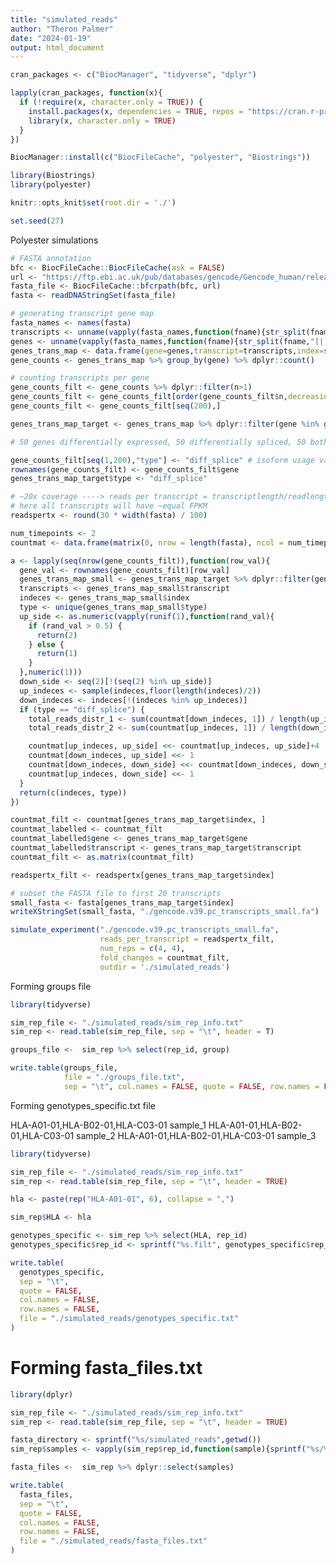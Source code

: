 ```yaml
---
title: "simulated_reads"
author: "Theron Palmer"
date: "2024-01-19"
output: html_document
---
```


```r
cran_packages <- c("BiocManager", "tidyverse", "dplyr")

lapply(cran_packages, function(x){
  if (!require(x, character.only = TRUE)) {
    install.packages(x, dependencies = TRUE, repos = "https://cran.r-project.org")
    library(x, character.only = TRUE)
  }
})

BiocManager::install(c("BiocFileCache", "polyester", "Biostrings"))

library(Biostrings)
library(polyester)

knitr::opts_knit$set(root.dir = './')

set.seed(27)
```

Polyester simulations

```r



# FASTA annotation
bfc <- BiocFileCache::BiocFileCache(ask = FALSE)
url <- "https://ftp.ebi.ac.uk/pub/databases/gencode/Gencode_human/release_39/gencode.v39.pc_transcripts.fa.gz"
fasta_file <- BiocFileCache::bfcrpath(bfc, url)
fasta <- readDNAStringSet(fasta_file)

# generating transcript gene map
fasta_names <- names(fasta)
transcripts <- unname(vapply(fasta_names,function(fname){str_split(fname,"[|]")[[1]][1]},character(1)))
genes <- unname(vapply(fasta_names,function(fname){str_split(fname,"[|]")[[1]][2]},character(1)))
genes_trans_map <- data.frame(gene=genes,transcript=transcripts,index=seq(length(transcripts)))
gene_counts <- genes_trans_map %>% group_by(gene) %>% dplyr::count()

# counting transcripts per gene
gene_counts_filt <- gene_counts %>% dplyr::filter(n>1) 
gene_counts_filt <- gene_counts_filt[order(gene_counts_filt$n,decreasing=F),] 
gene_counts_filt <- gene_counts_filt[seq(200),]

genes_trans_map_target <- genes_trans_map %>% dplyr::filter(gene %in% gene_counts_filt$gene)

# 50 genes differentially expressed, 50 differentially spliced, 50 both, the rest neither

gene_counts_filt[seq(1,200),"type"] <- "diff_splice" # isoform usage varies across groups
rownames(gene_counts_filt) <- gene_counts_filt$gene
genes_trans_map_target$type <- "diff_splice"

# ~20x coverage ----> reads per transcript = transcriptlength/readlength * 20
# here all transcripts will have ~equal FPKM
readspertx <- round(30 * width(fasta) / 100)

num_timepoints <- 2
countmat <- data.frame(matrix(0, nrow = length(fasta), ncol = num_timepoints))

a <- lapply(seq(nrow(gene_counts_filt)),function(row_val){
  gene_val <- rownames(gene_counts_filt)[row_val]
  genes_trans_map_small <- genes_trans_map_target %>% dplyr::filter(gene==gene_val)
  transcripts <- genes_trans_map_small$transcript
  indeces <- genes_trans_map_small$index
  type <- unique(genes_trans_map_small$type)
  up_side <- as.numeric(vapply(runif(1),function(rand_val){
    if (rand_val > 0.5) {
      return(2)
    } else {
      return(1)
    }
  },numeric(1)))
  down_side <- seq(2)[!(seq(2) %in% up_side)]
  up_indeces <- sample(indeces,floor(length(indeces)/2))
  down_indeces <- indeces[!(indeces %in% up_indeces)]
  if (type == "diff_splice") {
    total_reads_distr_1 <- sum(countmat[down_indeces, 1]) / length(up_indeces)
    total_reads_distr_2 <- sum(countmat[up_indeces, 1]) / length(down_indeces)

    countmat[up_indeces, up_side] <<- countmat[up_indeces, up_side]+4
    countmat[down_indeces, up_side] <<- 1
    countmat[down_indeces, down_side] <<- countmat[down_indeces, down_side] + 4
    countmat[up_indeces, down_side] <<- 1
  }
  return(c(indeces, type))
})

countmat_filt <- countmat[genes_trans_map_target$index, ]
countmat_labelled <- countmat_filt
countmat_labelled$gene <- genes_trans_map_target$gene
countmat_labelled$transcript <- genes_trans_map_target$transcript
countmat_filt <- as.matrix(countmat_filt)

readspertx_filt <- readspertx[genes_trans_map_target$index]

# subset the FASTA file to first 20 transcripts
small_fasta <- fasta[genes_trans_map_target$index]
writeXStringSet(small_fasta, "./gencode.v39.pc_transcripts_small.fa")

simulate_experiment("./gencode.v39.pc_transcripts_small.fa",
                    reads_per_transcript = readspertx_filt,
                    num_reps = c(4, 4),
                    fold_changes = countmat_filt,
                    outdir = './simulated_reads')

```


Forming groups file

```r

library(tidyverse)

sim_rep_file <- "./simulated_reads/sim_rep_info.txt"
sim_rep <- read.table(sim_rep_file, sep = "\t", header = T)

groups_file <-  sim_rep %>% select(rep_id, group)

write.table(groups_file,
            file = "./groups_file.txt",
            sep = "\t", col.names = FALSE, quote = FALSE, row.names = FALSE)

```

Forming genotypes_specific.txt file


HLA-A01-01,HLA-B02-01,HLA-C03-01  sample_1
HLA-A01-01,HLA-B02-01,HLA-C03-01  sample_2
HLA-A01-01,HLA-B02-01,HLA-C03-01  sample_3

```r

library(tidyverse)

sim_rep_file <- "./simulated_reads/sim_rep_info.txt"
sim_rep <- read.table(sim_rep_file, sep = "\t", header = TRUE)

hla <- paste(rep("HLA-A01-01", 6), collapse = ",")

sim_rep$HLA <- hla

genotypes_specific <- sim_rep %>% select(HLA, rep_id)
genotypes_specific$rep_id <- sprintf("%s.filt", genotypes_specific$rep_id)

write.table(
  genotypes_specific,
  sep = "\t",
  quote = FALSE,
  col.names = FALSE,
  row.names = FALSE,
  file = "./simulated_reads/genotypes_specific.txt"
)
```

# Forming fasta_files.txt

```r

library(dplyr)

sim_rep_file <- "./simulated_reads/sim_rep_info.txt"
sim_rep <- read.table(sim_rep_file, sep = "\t", header = TRUE)

fasta_directory <- sprintf("%s/simulated_reads",getwd())
sim_rep$samples <- vapply(sim_rep$rep_id,function(sample){sprintf("%s/%s_1.fasta",fasta_directory,sample)},character(1))

fasta_files <-  sim_rep %>% dplyr::select(samples)

write.table(
  fasta_files,
  sep = "\t",
  quote = FALSE,
  col.names = FALSE,
  row.names = FALSE,
  file = "./simulated_reads/fasta_files.txt"
)

```

